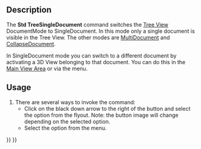 <languages/>
<translate>

<!--T:1-->
{{Docnav
|[[Std_TreeRecordSelection|TreeRecordSelection]]
|[[Std_TreeMultiDocument|TreeMultiDocument]]
|[[Std_View_Menu|Std View Menu]]
|IconL=Std_TreeRecordSelection.svg
|IconR=Std_TreeMultiDocument.svg
|IconC=Freecad.svg
}}

<!--T:2-->
{{GuiCommand
|Name=Std TreeSingleDocument
|MenuLocation=View → TreeView actions → Single document
|Workbenches=All
|Version=0.19
|SeeAlso=[[Std_TreeMultiDocument|Std TreeMultiDocument]], [[Std_TreeCollapseDocument|Std TreeCollapseDocument]]
}}

==Description== <!--T:3-->

<!--T:4-->
The '''Std TreeSingleDocument''' command switches the [[Tree_View|Tree View]] DocumentMode to SingleDocument. In this mode only a single document is visible in the Tree View. The other modes are [[Std_TreeMultiDocument|MultiDocument]] and [[Std_TreeCollapseDocument|CollapseDocument]].

<!--T:5-->
In SingleDocument mode you can switch to a different document by activating a 3D View belonging to that document. You can do this in the [[Main_View_Area|Main View Area]] or via the {{MenuCommand|Windows}} menu.

==Usage== <!--T:6-->

<!--T:7-->
# There are several ways to invoke the command:
#* Click on the black down arrow to the right of the {{Button|[[Image:Std_TreeSyncView.svg|16px]]}} button and select the {{MenuCommand|Single document}} option from the flyout. Note: the button image will change depending on the selected option.
#* Select the {{MenuCommand|View → TreeView actions → Single document}} option from the menu.


<!--T:10-->
{{Docnav
|[[Std_TreeRecordSelection|TreeRecordSelection]]
|[[Std_TreeMultiDocument|TreeMultiDocument]]
|[[Std_View_Menu|Std View Menu]]
|IconL=Std_TreeRecordSelection.svg
|IconR=Std_TreeMultiDocument.svg
|IconC=Freecad.svg
}}

</translate>
{{Std_Base_navi{{#translation:}}}}
{{Userdocnavi{{#translation:}}}}